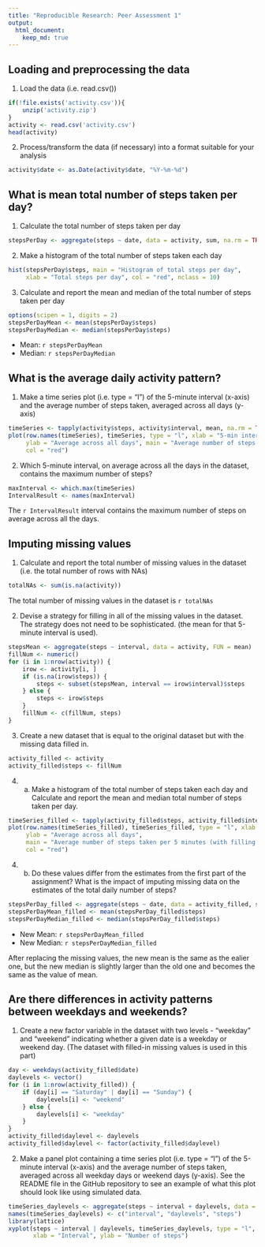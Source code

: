 ```yaml
---
title: "Reproducible Research: Peer Assessment 1"
output: 
  html_document:
    keep_md: true
---
```



## Loading and preprocessing the data
1. Load the data (i.e. read.csv())
```r
if(!file.exists('activity.csv')){
    unzip('activity.zip')
}
activity <- read.csv('activity.csv')
head(activity)
```

2. Process/transform the data (if necessary) into a format suitable for your analysis
```r
activity$date <- as.Date(activity$date, "%Y-%m-%d")
```



## What is mean total number of steps taken per day?

1. Calculate the total number of steps taken per day
```r
stepsPerDay <- aggregate(steps ~ date, data = activity, sum, na.rm = TRUE)
```

2. Make a histogram of the total number of steps taken each day
```r
hist(stepsPerDay$steps, main = "Histogram of total steps per day", 
     xlab = "Total steps per day", col = "red", nclass = 10)

```

3. Calculate and report the mean and median of the total number of steps taken per day
```r
options(scipen = 1, digits = 2)
stepsPerDayMean <- mean(stepsPerDay$steps)
stepsPerDayMedian <- median(stepsPerDay$steps)
```
* Mean: `r stepsPerDayMean`
* Median: `r stepsPerDayMedian`



## What is the average daily activity pattern?

1. Make a time series plot (i.e. type = "l") of the 5-minute interval (x-axis) and the average number of steps taken, averaged across all days (y-axis)
```r
timeSeries <- tapply(activity$steps, activity$interval, mean, na.rm = TRUE)
plot(row.names(timeSeries), timeSeries, type = "l", xlab = "5-min interval", 
     ylab = "Average across all days", main = "Average number of steps taken per 5 minutes", 
     col = "red")
```

2. Which 5-minute interval, on average across all the days in the dataset, contains the maximum number of steps?
```r
maxInterval <- which.max(timeSeries)
IntervalResult <- names(maxInterval)
```
The `r IntervalResult` interval contains the maximum number of steps on average across all the days.



## Imputing missing values

1. Calculate and report the total number of missing values in the dataset (i.e. the total number of rows with NAs)
```r
totalNAs <- sum(is.na(activity))
```
The total number of missing values in the dataset is `r totalNAs`

2. Devise a strategy for filling in all of the missing values in the dataset. The strategy does not need to be sophisticated. (the mean for that 5-minute interval is used).
```r
stepsMean <- aggregate(steps ~ interval, data = activity, FUN = mean)
fillNum <- numeric()
for (i in 1:nrow(activity)) {
    irow <- activity[i, ]
    if (is.na(irow$steps)) {
        steps <- subset(stepsMean, interval == irow$interval)$steps
    } else {
        steps <- irow$steps
    }
    fillNum <- c(fillNum, steps)
}
```


3. Create a new dataset that is equal to the original dataset but with the missing data filled in.
```r
activity_filled <- activity
activity_filled$steps <- fillNum
```

4. (a) Make a histogram of the total number of steps taken each day and Calculate and report the mean and median total number of steps taken per day. 
```r
timeSeries_filled <- tapply(activity_filled$steps, activity_filled$interval, mean, na.rm = TRUE)
plot(row.names(timeSeries_filled), timeSeries_filled, type = "l", xlab = "5-min interval", 
     ylab = "Average across all days", 
     main = "Average number of steps taken per 5 minutes (with filling all NAs)", 
     col = "red")
```

4. (b) Do these values differ from the estimates from the first part of the assignment? What is the impact of imputing missing data on the estimates of the total daily number of steps?
```r
stepsPerDay_filled <- aggregate(steps ~ date, data = activity_filled, sum, na.rm = TRUE)
stepsPerDayMean_filled <- mean(stepsPerDay_filled$steps)
stepsPerDayMedian_filled <- median(stepsPerDay_filled$steps)
```
- New Mean: `r stepsPerDayMean_filled`
- New Median: `r stepsPerDayMedian_filled`

After replacing the missing values, the new mean is the same as the ealier one, but the new median is slightly larger than the old one and becomes the same as the value of mean.



## Are there differences in activity patterns between weekdays and weekends?

1. Create a new factor variable in the dataset with two levels - "weekday" and "weekend" indicating whether a given date is a weekday or weekend day. (The dataset with filled-in missing values is used in this part)
```r
day <- weekdays(activity_filled$date)
daylevels <- vector()
for (i in 1:nrow(activity_filled)) {
    if (day[i] == "Saturday" | day[i] == "Sunday") {
        daylevels[i] <- "weekend"
    } else {
        daylevels[i] <- "weekday"
    }
}
activity_filled$daylevel <- daylevels
activity_filled$daylevel <- factor(activity_filled$daylevel)
```


2. Make a panel plot containing a time series plot (i.e. type = "l") of the 5-minute interval (x-axis) and the average number of steps taken, averaged across all weekday days or weekend days (y-axis). See the README file in the GitHub repository to see an example of what this plot should look like using simulated data.
```r
timeSeries_daylevels <- aggregate(steps ~ interval + daylevels, data = activity, mean)
names(timeSeries_daylevels) <- c("interval", "daylevels", "steps")
library(lattice)
xyplot(steps ~ interval | daylevels, timeSeries_daylevels, type = "l", layout = c(1, 2), 
       xlab = "Interval", ylab = "Number of steps")
```

